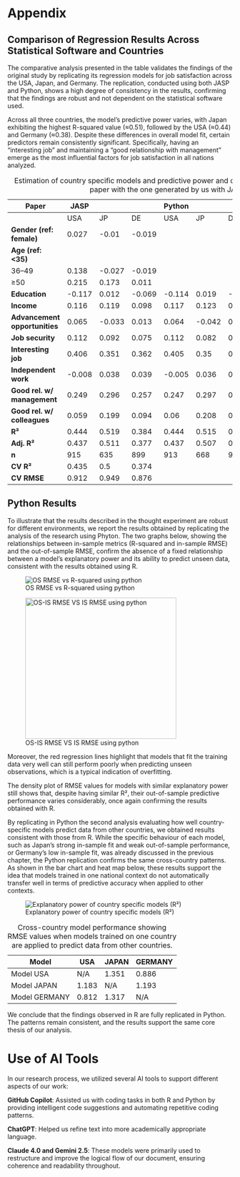 # Appendix

## Comparison of Regression Results Across Statistical Software and Countries

The comparative analysis presented in the table validates the findings of the original study by replicating its regression models for job satisfaction across the USA, Japan, and Germany. The replication, conducted using both JASP and Python, shows a high degree of consistency in the results, confirming that the findings are robust and not dependent on the statistical software used.

Across all three countries, the model's predictive power varies, with Japan exhibiting the highest R-squared value (≈0.51), followed by the USA (≈0.44) and Germany (≈0.38). Despite these differences in overall model fit, certain predictors remain consistently significant. Specifically, having an "interesting job" and maintaining a "good relationship with management" emerge as the most influential factors for job satisfaction in all nations analyzed.

| Paper | JASP |   |   | Python |   |   | Coefficients |   |   |
|--------|--------|--------|--------|--------|--------|--------|--------|--------|--------|
|  | USA | JP | DE | USA | JP | DE | USA | JP | DE |
| **Gender (ref: female)** | 0.027 | -0.01 | -0.019 |  |  |  | 0.027 | -0.020 | -0.014 |
| **Age (ref: \<35)** |  |  |  |  |  |  |  |  |  |
| 36–49 | 0.138 | -0.027 | -0.019 |  |  |  | -0.138 | 0.037 | -0.003 |
| ≥50 | 0.215 | 0.173 | 0.011 |  |  |  | -0.215 | -0.169 | -0.023 |
| **Education** | -0.117 | 0.012 | -0.069 | -0.114 | 0.019 | -0.069 | 0.116 | -0.020 | 0.068 |
| **Income** | 0.116 | 0.119 | 0.098 | 0.117 | 0.123 | 0.098 | -0.118 | -0.124 | -0.095 |
| **Advancement opportunities** | 0.065 | -0.033 | 0.013 | 0.064 | -0.042 | 0.023 | -0.065 | 0.043 | -0.024 |
| **Job security** | 0.112 | 0.092 | 0.075 | 0.112 | 0.082 | 0.073 | -0.112 | -0.085 | -0.076 |
| **Interesting job** | 0.406 | 0.351 | 0.362 | 0.405 | 0.35 | 0.349 | -0.405 | -0.366 | -0.355 |
| **Independent work** | -0.008 | 0.038 | 0.039 | -0.005 | 0.036 | 0.053 | 0.005 | -0.039 | -0.055 |
| **Good rel. w/ management** | 0.249 | 0.296 | 0.257 | 0.247 | 0.297 | 0.265 | -0.248 | -0.304 | -0.262 |
| **Good rel. w/ colleagues** | 0.059 | 0.199 | 0.094 | 0.06 | 0.208 | 0.091 | -0.060 | -0.214 | -0.090 |
| **R²** | 0.444 | 0.519 | 0.384 | 0.444 | 0.515 | 0.387 | 0.444 | 0.515 | 0.386 |
| **Adj. R²** | 0.437 | 0.511 | 0.377 | 0.437 | 0.507 | 0.38 | 0.437 | 0.507 | 0.378 |
| **n** | 915 | 635 | 899 | 913 | 668 | 933 | 913 | 666 | 929 |
| **CV R²** | 0.435 | 0.5 | 0.374 |  |  |  | 0.421 | 0.482 | 0.359 |
| **CV RMSE** | 0.912 | 0.949 | 0.876 |  |  |  | 0.917 | 0.955 | 0.792 |

: Estimation of country specific models and predictive power and comparison of the results of the original paper with the one generated by us with JASP and Phyton. 

## Python Results

To illustrate that the results described in the thought experiment are robust for different environments, we report the results obtained by replicating the analysis of the research using Phyton. The two graphs below, showing the relationships between in-sample metrics (R-squared and in-sample RMSE) and the out-of-sample RMSE, confirm the absence of a fixed relationship between a model’s explanatory power and its ability to predict unseen data, consistent with the results obtained using R.

![OS RMSE vs R-squared using python](images/Plot1a%20Phyton.jpg)

![OS-IS RMSE VS IS RMSE using python](images/Plot2Phyton.jpg){width="338" height="316"}

Moreover, the red regression lines highlight that models that fit the training data very well can still perform poorly when predicting unseen observations, which is a typical indication of overfitting. 

The density plot of RMSE values for models with similar explanatory power still shows that, despite having similar R², their out-of-sample predictive performance varies considerably, once again confirming the results obtained with R. 

By replicating in Python the second analysis evaluating how well country-specific models predict data from other countries, we obtained results consistent with those from R. While the specific behaviour of each model, such as Japan's strong in-sample fit and weak out-of-sample performance, or Germany's low in-sample fit, was already discussed in the previous chapter, the Python replication confirms the same cross-country patterns. As shown in the bar chart and heat map below, these results support the idea that models trained in one national context do not automatically transfer well in terms of predictive accuracy when applied to other contexts. 

![Explanatory power of country specific models (R²)](images/BarChartPhyton.jpg){fig-align="center"}

| Model         | USA   | JAPAN | GERMANY |
|---------------|-------|-------|---------|
| Model USA     | N/A   | 1.351 | 0.886   |
| Model JAPAN   | 1.183 | N/A   | 1.193   |
| Model GERMANY | 0.812 | 1.317 | N/A     |

: Cross-country model performance showing RMSE values when models trained on one country are applied to predict data from other countries.

We conclude that the findings observed in R are fully replicated in Python. The patterns remain consistent, and the results support the same core thesis of our analysis.

# **Use of AI Tools** 

In our research process, we utilized several AI tools to support different aspects of our work: 

**GitHub Copilot**: Assisted us with coding tasks in both R and Python by providing intelligent code suggestions and automating repetitive coding patterns. 

**ChatGPT**: Helped us refine text into more academically appropriate language. 

**Claude 4.0 and Gemini 2.5**: These models were primarily used to restructure and improve the logical flow of our document, ensuring coherence and readability throughout.